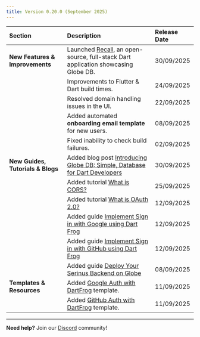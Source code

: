 ```yaml
---
title: Version 0.20.0 (September 2025)
---
```


| Section                           | Description                                                                                                                | Release Date |
| :-------------------------------- | :------------------------------------------------------------------------------------------------------------------------- | :----------- |
| **New Features & Improvements**   | Launched [Recall](https://recall.globeapp.dev), an open-source, full-stack Dart application showcasing Globe DB.           | 30/09/2025   |
|                                   | Improvements to Flutter & Dart build times.                                                                                | 24/09/2025   |
|                                   | Resolved domain handling issues in the UI.                                                                                 | 22/09/2025   |
|                                   | Added automated **onboarding email template** for new users.                                                               | 08/09/2025   |
|                                   | Fixed inability to check build failures.                                                                                   | 02/09/2025   |
| **New Guides, Tutorials & Blogs** | Added blog post [Introducing Globe DB: Simple, Database for Dart Developers](https://globe.dev/blog/introducing-globe-db/) | 30/09/2025   |
|                                   | Added tutorial [What is CORS?](/tutorials/what-is-cors)                                                                    | 25/09/2025   |
|                                   | Added tutorial [What is OAuth 2.0?](/tutorials/what-is-oauth)                                                              | 12/09/2025   |
|                                   | Added guide [Implement Sign in with Google using Dart Frog](/guides/sign-in-with-google)                                   | 12/09/2025   |
|                                   | Added guide [Implement Sign in with GitHub using Dart Frog](/guides/sign-in-with-github)                                   | 12/09/2025   |
|                                   | Added guide [Deploy Your Serinus Backend on Globe](/guides/serinus-backend-globe)                                          | 08/09/2025   |
| **Templates & Resources**         | Added [Google Auth with DartFrog](https://globe.dev/templates/dartfrog_github_auth) template.                              | 11/09/2025   |
|                                   | Added [GitHub Auth with DartFrog](https://globe.dev/templates/dartfrog_github_auth) template.                              | 11/09/2025   |

---

**Need help?** Join our [Discord](https://invertase.link/globe-discord) community!
